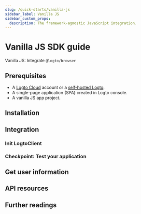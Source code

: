 ```yaml
---
slug: /quick-starts/vanilla-js
sidebar_label: Vanilla JS
sidebar_custom_props:
  description: The framework-agnostic JavaScript integration.
---
```




# Vanilla JS SDK guide

Vanilla JS: Integrate `@logto/browser`

<GuideTip />

## Prerequisites

- A [Logto Cloud](https://cloud.logto.io) account or a [self-hosted Logto](/introduction/set-up-logto-oss).
- A single-page application (SPA) created in Logto console.
- A vanilla JS app project.

## Installation

<AddSdk />

## Integration

### Init LogtoClient

<InitClient />

<ImplementSignInAndSignOut />

### Checkpoint: Test your application

<CheckIntegration />

## Get user information

<GetUserInformation />

## API resources

<ApiResources />

## Further readings

<FurtherReadings />
